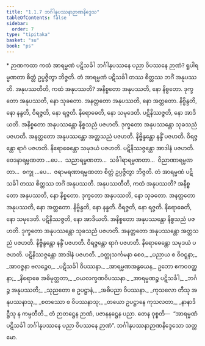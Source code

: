```yaml
---
title: "1.1.7 ဘင်္ဂါနုပဿနာဉာဏနိဒ္ဒေသ"
tableOfContents: false
sidebar:
  order: 7
type: "tipitaka"
basket: "su"
book: "ps"
---
```



<DynamicBreadcrumb />

<Paragraph type="center" book="ps">
* ဉာဏကထာ
</Paragraph>


<Division number="51" book="ps" e="ch" v="26" p="3">

<Paragraph number="366" book="ps">
ကထံ အာရမ္မဏံ ပဋိသင်္ခါ ဘင်္ဂါနုပဿနေ ပညာ ဝိပဿနေ ဉာဏံ? ရူပါရမ္မဏတာ စိတ္တံ ဥပ္ပဇ္ဇိတွာ ဘိဇ္ဇတိ. တံ အာရမ္မဏံ ပဋိသင်္ခါ တဿ စိတ္တဿ ဘင်္ဂံ အနုပဿတိ.
</Paragraph>

<Paragraph number="367" book="ps">
<Emphasis>အနုပဿတီ</Emphasis>တိ, ကထံ အနုပဿတိ? အနိစ္စတော အနုပဿတိ, နော နိစ္စတော. ဒုက္ခတော အနုပဿတိ, နော သုခတော. အနတ္တတော အနုပဿတိ, နော အတ္တတော. နိဗ္ဗိန္ဒတိ, နော နန္ဒတိ, ဝိရဇ္ဇတိ, နော ရဇ္ဇတိ. နိရောဓေတိ, နော သမုဒေတိ. ပဋိနိဿဇ္ဇတိ, နော အာဒိယတိ.
</Paragraph>

</Division>
<Division number="52" book="ps" e="ch" v="26" p="4">

<Paragraph number="368" book="ps">
အနိစ္စတော အနုပဿန္တော နိစ္စသညံ ပဇဟတိ. ဒုက္ခတော အနုပဿန္တော သုခသညံ ပဇဟတိ. အနတ္တတော အနုပဿန္တော အတ္တသညံ ပဇဟတိ. နိဗ္ဗိန္ဒန္တော နန္ဒိံ ပဇဟတိ. ဝိရဇ္ဇန္တော ရာဂံ ပဇဟတိ. နိရောဓေန္တော သမုဒယံ ပဇဟတိ. ပဋိနိဿဇ္ဇန္တော အာဒါနံ ပဇဟတိ.
</Paragraph>

<Paragraph number="369" book="ps">
ဝေဒနာရမ္မဏတာ …ပေ…  သညာရမ္မဏတာ…  သင်္ခါရာရမ္မဏတာ…  ဝိညာဏာရမ္မဏတာ…  စက္ခု …ပေ…  ဇရာမရဏာရမ္မဏတာ စိတ္တံ ဥပ္ပဇ္ဇိတွာ ဘိဇ္ဇတိ. တံ အာရမ္မဏံ ပဋိသင်္ခါ တဿ စိတ္တဿ ဘင်္ဂံ အနုပဿတိ. အနုပဿတီတိ, ကထံ အနုပဿတိ? အနိစ္စတော အနုပဿတိ, နော နိစ္စတော. ဒုက္ခတော အနုပဿတိ, နော သုခတော. အနတ္တတော အနုပဿတိ, နော အတ္တတော. နိဗ္ဗိန္ဒတိ, နော နန္ဒတိ. ဝိရဇ္ဇတိ, နော ရဇ္ဇတိ. နိရောဓေတိ, နော သမုဒေတိ. ပဋိနိဿဇ္ဇတိ, နော အာဒိယတိ.
</Paragraph>

<Paragraph number="370" book="ps">
အနိစ္စတော အနုပဿန္တော နိစ္စသညံ ပဇဟတိ. ဒုက္ခတော အနုပဿန္တော သုခသညံ ပဇဟတိ. အနတ္တတော အနုပဿန္တော အတ္တသညံ ပဇဟတိ. နိဗ္ဗိန္ဒန္တော နန္ဒိံ ပဇဟတိ. ဝိရဇ္ဇန္တော ရာဂံ ပဇဟတိ. နိရောဓေန္တော သမုဒယံ ပဇဟတိ. ပဋိနိဿဇ္ဇန္တော အာဒါနံ ပဇဟတိ.
</Paragraph>

<Paragraph number="371" type="verses" book="ps">
_ဝတ္ထုသင်္ကမနာ စေဝ,_  
_ပညာယ စ ဝိဝဋ္ဋနာ;_  
_အာဝဇ္ဇနာ ဗလဉ္စေဝ,_  
_ပဋိသင်္ခါ ဝိပဿနာ._  

</Paragraph>

<Paragraph number="372" type="verses" book="ps">
_အာရမ္မဏအနွယေန,_  
ဥဘော ဧကဝဝတ္ထနာ;_  
_နိရောဓေ အဓိမုတ္တတာ,_  
_ဝယလက္ခဏဝိပဿနာ._  

</Paragraph>

<Paragraph number="373" type="verses" book="ps">
_အာရမ္မဏဉ္စ ပဋိသင်္ခါ,_  
_ဘင်္ဂဉ္စ အနုပဿတိ;_  
_သုညတော စ ဥပဋ္ဌာနံ,_  
_အဓိပညာ ဝိပဿနာ._  

</Paragraph>

<Paragraph number="374" type="verses" book="ps">
_ကုသလော တီသု အနုပဿနာသု,_  
_စတဿော စ ဝိပဿနာသု;_  
_တယော ဥပဋ္ဌာနေ ကုသလတာ,_  
_နာနာဒိဋ္ဌီသု န ကမ္ပတီတိ._  

</Paragraph>

<Paragraph number="375" book="ps">
တံ ဉာတဋ္ဌေန ဉာဏံ, ပဇာနနဋ္ဌေန ပညာ. တေန ဝုစ္စတိ—  “အာရမ္မဏံ ပဋိသင်္ခါ ဘင်္ဂါနုပဿနေ ပညာ ဝိပဿနေ ဉာဏံ”.

</Paragraph>
</Division>

<Paragraph number="376" type="center" book="ps">
ဘင်္ဂါနုပဿနာဉာဏနိဒ္ဒေသော သတ္တမော.
</Paragraph>